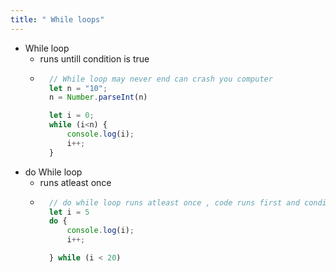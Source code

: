 ```yaml
---
title: " While loops"
---
```


- While loop
    - runs untill condition is true
    - ```js
        // While loop may never end can crash you computer
        let n = "10";
        n = Number.parseInt(n)

        let i = 0;
        while (i<n) {
            console.log(i);
            i++;
        }
        ```
- do While loop
    - runs atleast once
    - ```js
        // do while loop runs atleast once , code runs first and condition checked second
        let i = 5
        do {
            console.log(i);
            i++;

        } while (i < 20)
        ```

